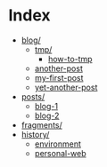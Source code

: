 # Index
- [blog/](blog/index)
  - [tmp/](blog/tmp/index)
    - [how-to-tmp](blog/tmp/how-to-tmp)
  - [another-post](blog/another-post)
  - [my-first-post](blog/my-first-post)
  - [yet-another-post](blog/yet-another-post)
- [posts/](posts/index)
  - [blog-1](posts/blog-1)
  - [blog-2](posts/blog-2)
- [fragments/](fragments/index)
- [history/](history/index)
  - [environment](history/environment)
  - [personal-web](history/personal-web)
